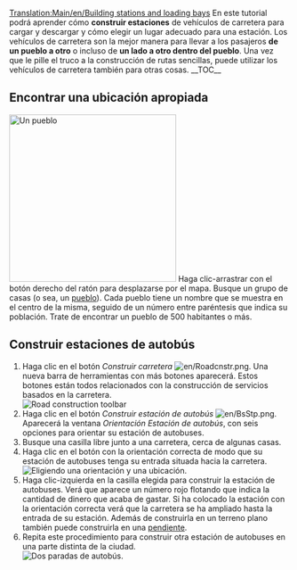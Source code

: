 [[Translation:Main/en/Building stations and loading bays]]{{en/-}}{{es/Tutorial}}
En este tutorial podrá aprender cómo '''construir estaciones''' de vehículos de carretera para cargar y descargar y cómo elegir un lugar adecuado para una estación. Los vehículos de carretera son la mejor manera para llevar a los pasajeros '''de un pueblo a otro''' o incluso de '''un lado a otro dentro del pueblo'''. Una vez que le pille el truco a la construcción de rutas sencillas, puede utilizar los vehículos de carretera también para otras cosas.
__TOC__
==Encontrar una ubicación apropiada==
[[File:es/tutorial bus 1.png|thumb|300px|left|Un pueblo]]
Haga clic-arrastrar con el botón derecho del ratón para desplazarse por el mapa. Busque un grupo de casas (o sea, un [[Main/es/Pueblo|pueblo]]). Cada pueblo tiene un nombre que se muestra en el centro de la misma, seguido de un número entre paréntesis que indica su población. Trate de encontrar un pueblo de 500 habitantes o más.<br clear="left" />

==Construir estaciones de autobús==
# Haga clic en el botón ''Construir carretera'' [[File:en/Roadcnstr.png]]. Una nueva barra de herramientas con más botones aparecerá. Estos botones están todos relacionados con la construcción de servicios basados en la carretera.<br/>[[File:es/Road construction.png|none|frame|Road construction toolbar]]
# Haga clic en el botón ''Construir estación de autobús'' [[File:en/BsStp.png]]. Aparecerá la ventana ''Orientación Estación de autobús'', con seis opciones para orientar su estación de autobuses.
# Busque una casilla libre junto a una carretera, cerca de algunas casas.
# Haga clic en el botón con la orientación correcta de modo que su estación de autobuses tenga su entrada situada hacia la carretera.<br/>[[File:es/tutorial bus 2.png|frame|none|Eligiendo una orientación y una ubicación.]]
# Haga clic-izquierda en la casilla elegida para construir la estación de autobuses. Verá que aparece un número rojo flotando que indica la cantidad de dinero que acaba de gastar. Si ha colocado la estación con la orientación correcta verá que la carretera se ha ampliado hasta la entrada de su estación. Además de construirla en un terreno plano también puede construirla en una [[Main/es/Construir en pendientes|pendiente]].
#  Repita este procedimiento para construir otra estación de autobuses en una parte distinta de la ciudad.<br/>[[File:es/tutorial bus 3.png|frame|none|Dos paradas de autobús.]]